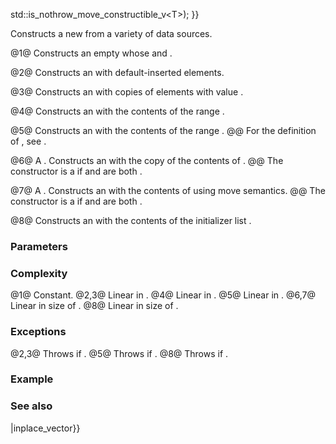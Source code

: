 {{cpp/container/inplace_vector/title|inplace_vector}}
{{cpp/container/inplace_vector/navbar}}
{{dcl begin}}
{{dcl|since=c++26|num=1|
constexpr inplace_vector() noexcept;
}}
{{dcl|since=c++26|num=2|
constexpr explicit inplace_vector( size_type count );
}}
{{dcl|since=c++26|num=3|
constexpr inplace_vector( size_type count, const T&amp; value );
}}
{{dcl|since=c++26|num=4|
template&lt; class InputIt &gt;
constexpr inplace_vector( InputIt first, InputIt last );
}}
{{dcl|since=c++26|num=5|
template&lt; /*container-compatible-range*/&lt;T&gt; R &gt;
constexpr inplace_vector( std::from_range_t, R&amp;&amp; rg );
}}
{{dcl|since=c++26|num=6|
constexpr inplace_vector( const inplace_vector&amp; other );
}}
{{dcl|since=c++26|num=7|1=
constexpr inplace_vector( inplace_vector&amp;&amp; other )
    noexcept(N == 0 {{!!}} std::is_nothrow_move_constructible_v&lt;T&gt;);
}}
{{dcl|since=c++26|num=8|
constexpr inplace_vector( std::initializer_list&lt;T&gt; init );
}}
{{dcl end}}

Constructs a new {{tt|inplace_vector}} from a variety of data sources.

@1@ Constructs an empty {{tt|inplace_vector}} whose {{c|1=data() == nullptr}} and {{c|1=size() == 0}}.

@2@ Constructs an {{tt|inplace_vector}} with {{c|count}} default-inserted elements.

@3@ Constructs an {{tt|inplace_vector}} with {{c|count}} copies of elements with value {{c|value}}.

@4@ Constructs an {{tt|inplace_vector}} with the contents of the range {{range|first|last}}.

@5@ Constructs an {{tt|inplace_vector}} with the contents of the range {{c|rg}}.
@@ For the definition of {{c/core|/*container-compatible-range*/}}, see {{l2tt|cpp/ranges/to}}.

@6@ A {{lt|cpp/language/copy constructor}}. Constructs an {{tt|inplace_vector}} with the copy of the contents of {{c|other}}.
@@ The constructor is a {{lsd|cpp/language/copy constructor#Trivial copy constructor}}  if {{c|N &gt; 0}} and {{c|std::is_trivially_copy_constructible_v&lt;T&gt;}} are both {{c|true}}.

@7@ A {{lt|cpp/language/move constructor}}. Constructs an {{tt|inplace_vector}} with the contents of {{c|other}} using move semantics.
@@ The constructor is a {{lsd|cpp/language/move constructor#Trivial move constructor}} if {{c|N &gt; 0}} and {{c|std::is_trivially_move_constructible_v&lt;T&gt;}} are both {{c|true}}.

@8@ Constructs an {{tt|inplace_vector}} with the contents of the initializer list {{c|init}}.

===Parameters===
{{par begin}}
{{par|count|the size of the container}}
{{par|value|the value to initialize elements of the container with}}
{{par|first, last|the range {{range|first|last}} to copy the elements from}}
{{par|rg|the range of values to initialize elements of the container with}}
{{par|other|another {{tt|inplace_vector}} to be used as source to initialize the elements of the container with}}
{{par|init|initializer list to initialize the elements of the container with}}
{{par hreq}}
{{par req named|T|DefaultInsertable|overloads=2,3}}
{{par end}}

===Complexity===
@1@ Constant.
@2,3@ Linear in {{c|count}}.
@4@ Linear in {{c|std::distance(first, last)}}.
@5@ Linear in {{c|std::ranges::distance(rg)}}.
@6,7@ Linear in size of {{c|other}}.
@8@ Linear in size of {{c|init}}.

===Exceptions===
@2,3@ Throws {{lc|std::bad_alloc}} if {{c|count &gt; N}}.
@5@ Throws {{lc|std::bad_alloc}} if {{c|std::ranges::size(rg) &gt; N}}.
@8@ Throws {{lc|std::bad_alloc}} if {{c|init.size() &gt; N}}.

===Example===
{{example
|code=
#include &lt;cassert&gt;
#include &lt;initializer_list&gt;
#include &lt;inplace_vector&gt;
#include &lt;new&gt;
#include &lt;print&gt;
#include &lt;ranges&gt;

int main()
{
    std::inplace_vector&lt;int, 4&gt; v1; // overload (1)
    assert(v1.size() == 0 &amp;&amp; v1.capacity() == 4);
    
    std::inplace_vector&lt;int, 0&gt; v2; // overload (1), N == 0 is allowed
    assert(v2.size() == 0 &amp;&amp; v2.capacity() == 0);
    
    std::inplace_vector&lt;int, 5&gt; v3(3); // overload (2)
    assert(v3.size() == 3 &amp;&amp; v3.capacity() == 5);
    std::println("v3 = {}", v3);
    
    try
    {
        std::inplace_vector&lt;int, 3&gt; v(4); // overload (2), throws: count &gt; N
    }
    catch(const std::bad_alloc&amp; ex1)
    {
        std::println("ex1.what(): {}", ex1.what());
    }
    
    std::inplace_vector&lt;int, 5&gt; v4(3, 8); // overload (3)
    assert(v4.size() == 3 &amp;&amp; v4.capacity() == 5);
    std::println("v4 = {}", v4);
    
    try
    {
        std::inplace_vector&lt;int, 3&gt; v(4, 2); // overload (3), throws: count &gt; N
    }
    catch(const std::bad_alloc&amp; ex2)
    {
        std::println("ex2.what(): {}", ex2.what());
    }
    
    const auto init = {1, 2, 3};
    
    std::inplace_vector&lt;int, 4&gt; v5(init.begin(), init.end()); // overload (4)
    assert(v5.size() == 3 &amp;&amp; v5.capacity() == 4);
    std::println("v5 = {}", v5);
    
    std::inplace_vector&lt;int, 4&gt; v6(std::from_range, init); // overload (5)
    assert(v6.size() == 3 &amp;&amp; v6.capacity() == 4);
    std::println("v6 = {}", v6);
    
    std::inplace_vector&lt;int, 4&gt; v7(v6); // overload (6)
    assert(v7.size() == 3 &amp;&amp; v7.capacity() == 4);
    std::println("v7 = {}", v7);
    assert(v6.size() == 3);
    
    std::inplace_vector&lt;int, 4&gt; v8(std::move(v6)); // overload (7)
    // Note that after the move v6 is left in valid but indeterminate state.
    assert(v8.size() == 3 &amp;&amp; v8.capacity() == 4);
    std::println("v8 = {}", v8);
    
    std::inplace_vector&lt;int, 4&gt; v9(init); // overload (8)
    assert(v9.size() == 3 &amp;&amp; v9.capacity() == 4);
    std::println("v9 = {}", v9);
    
    try
    {
        std::inplace_vector&lt;int, 2&gt; v(init); // overload (8), throws: init.size() &gt; N
    }
    catch(const std::bad_alloc&amp; ex3)
    {
        std::println("ex3.what(): {}", ex3.what());
    }
}
|p=true
|output=
v3 = [0, 0, 0]
ex1.what(): std::bad_alloc
v4 = [42, 42, 42]
ex2.what(): std::bad_alloc
v5 = [1, 2, 3]
v6 = [1, 2, 3]
v7 = [1, 2, 3]
v8 = [1, 2, 3]
v9 = [1, 2, 3]
ex3.what(): std::bad_alloc
}}

===See also===
{{dsc begin}}
{{dsc inc|cpp/container/dsc operator{{=}}|inplace_vector}}
{{dsc inc|cpp/container/dsc capacity|inplace_vector}}
{{dsc inc|cpp/container/dsc data|inplace_vector}}
{{dsc inc|cpp/container/dsc size|inplace_vector}}
{{dsc inc|cpp/iterator/dsc size}}
{{dsc inc|cpp/iterator/dsc data}}
{{dsc end}}

{{langlinks|de|es|fr|it|ja|pl|pt|ru|zh}}